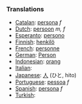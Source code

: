 ===Translations===
*[[Catalan]]: [[persona]] ''f''
*[[Dutch]]: [[persoon]] ''m, f''
*[[Esperanto]]: [[persono]]
*[[Finnish]]: [[henkilö]]
*[[French]]: [[personne]]
*[[German]]: [[Person]]
*[[Indonesian]]: [[orang]]
*[[Italian]]: [[]]
*[[Japanese]]: [[人]] (ひと, hito)
*[[Portuguese]]: [[pessoa]] ''f''
*[[Spanish]]: [[persona]] ''f''
*[[Turkish]]: [[]]